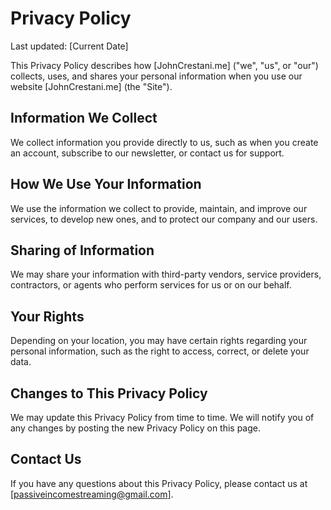 # Privacy Policy

Last updated: [Current Date]

This Privacy Policy describes how [JohnCrestani.me] ("we", "us", or "our") collects, uses, and shares your personal information when you use our website [JohnCrestani.me] (the "Site").

## Information We Collect

We collect information you provide directly to us, such as when you create an account, subscribe to our newsletter, or contact us for support.

## How We Use Your Information

We use the information we collect to provide, maintain, and improve our services, to develop new ones, and to protect our company and our users.

## Sharing of Information

We may share your information with third-party vendors, service providers, contractors, or agents who perform services for us or on our behalf.

## Your Rights

Depending on your location, you may have certain rights regarding your personal information, such as the right to access, correct, or delete your data.

## Changes to This Privacy Policy

We may update this Privacy Policy from time to time. We will notify you of any changes by posting the new Privacy Policy on this page.

## Contact Us

If you have any questions about this Privacy Policy, please contact us at [passiveincomestreaming@gmail.com].

